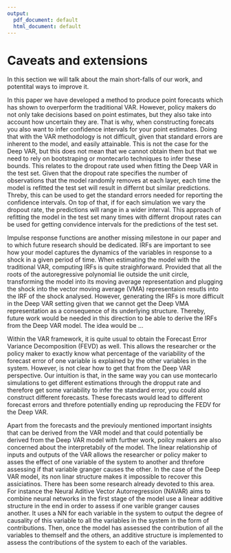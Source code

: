 ```yaml
---
output:
  pdf_document: default
  html_document: default
---
```

# Caveats and extensions

In this section we will talk about the main short-falls of our work, and potentital ways to improve it.

In this paper we have developed a method to produce point forecasts which has shown to overperform the traditional VAR. However, policy makers do not only take decisions based on point estimates, but they also take into account how uncertain they are. That is why, when constructing forecats you also want to infer confidence intervals for your point estimates. Doing that with the VAR methodology is not difficult, given that standard errors are inherent to the model, and easily attainable. This is not the case for the Deep VAR, but this does not mean that we cannot obtain them but that we need to rely on bootstraping or montecarlo techniques to infer these bounds. This relates to the dropout rate used when fitting the Deep VAR in the test set. Given that the dropout rate specifies the number of observations that the model randomly removes at each layer, each time the model is refitted the test set will result in differnt but similar predictions. Threby, this can be used to get the standard errors needed for reporting the confidence intervals. On top of that, if for each simulation we vary the dropout rate, the predictions will range in a wider interval. This approach of refitting the model in the test set many times with differnt dropout rates can be used for getting convidence intervals for the predictions of the test set. 


Impulse response functions are another missing milestone in our paper and to which future research should be dedicated. IRFs are important to see how your model captures the dynamics of the variables in response to a shock in a given period of time. When estimating the model with the traditional VAR, computing IRFs is quite straighforward. Provided that all the roots of the autoregressive polynomial lie outside the unit circle, transforming the model into its moving average representation and plugging the shock into the vector moving average (VMA) representaion resutls into the IRF of the shock analysed. However, generating the IRFs is more difficult in the Deep VAR setting given that we cannot get the Deep VMA representation as a consequence of its underlying structure. Thereby, future work would be needed in this direction to be able to derive the IRFs from the Deep VAR model. The idea would be ...

Within the VAR framework, it is quite usual to obtain the Forecast Error Variance Decomposition (FEVD) as well. This allows the researcher or the policy maker to exactly know what percentage of the variability of the forecast error of one variable is explained by the other variables in the system. However, is not clear how to get that from the Deep VAR perspective. Our intuition is that, in the same way you can use montecarlo simulations to get different estimations through the dropput rate and therefore get some variability to infer the standard error, you could also construct different forecasts. These forecasts would lead to different forecast errors and threfore potentially ending up reproducing the FEDV for the Deep VAR.

Apart from the forecasts and the previouly mentioned important insights that can be derived from the VAR model and that could potentially be derived from the Deep VAR model with further work, poilcy makers are also concerned about the interpretabily of the model. The linear relationship of inputs and outputs of the VAR allows the researcher or policy maker to asses the effect of one variable of the system to another and threfore assessing if that variable granger causes the other. In the case of the Deep VAR model, its non linar structure makes it impossible to recover this assiciatinos. There has been some research already devoted to this area. For instance the Neural Aditive Vector Autorregression (NAVAR) aims to combine neural networks in the first stage of the model use a linear additive structure in the end in order to assess if one varible granger causes another. It uses a NN for each variable in the system to output the degree of causality of this variable to all the variables in the system in the form of contributions. Then, once the model has assessed the contribution of all the variables to themself and the others, an additive structure is implemented to assess the contributions of the system to each of the variables.




